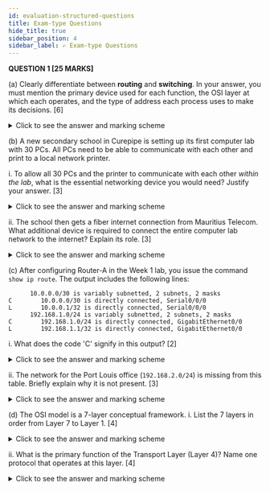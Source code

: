 ```yaml
---
id: evaluation-structured-questions
title: Exam-type Questions
hide_title: true
sidebar_position: 4
sidebar_label: ✍️ Exam-type Questions
---
```


<ModuleBanner />

**QUESTION 1 [25 MARKS]**

(a) Clearly differentiate between **routing** and **switching**. In your answer, you must mention the primary device used for each function, the OSI layer at which each operates, and the type of address each process uses to make its decisions.
[6]

<details>
    <summary>Click to see the answer and marking scheme</summary>

    **Answer:**

    The core difference lies in their function and scope within a network.

    * **Switching** is the process of forwarding data frames **within a single Local Area Network (LAN)**.
    * **Device:** Switch
    * **OSI Layer:** Layer 2 (Data Link)
    * **Address Used:** MAC Address (the physical address of the device)

    * **Routing** is the process of forwarding data packets **between different networks**.
    * **Device:** Router
    * **OSI Layer:** Layer 3 (Network)
    * **Address Used:** IP Address (the logical address of the device)

    **Marking Scheme:**

    * [1 Mark] - For correctly defining the function of switching (within a LAN).
    * [1 Mark] - For correctly defining the function of routing (between networks).
    * [1 Mark] - For correctly identifying the device, layer, and address for switching.
    * [1 Mark] - For correctly identifying the device, layer, and address for routing.
    * [2 Marks] - For overall clarity and correctness in the comparison.

</details>

(b) A new secondary school in Curepipe is setting up its first computer lab with 30 PCs. All PCs need to be able to communicate with each other and print to a local network printer.

i. To allow all 30 PCs and the printer to communicate with each other *within the lab*, what is the essential networking device you would need? Justify your answer.
[3]

<details>
    <summary>Click to see the answer and marking scheme</summary>

    **Answer:**

    * **Device:** A **Switch**.
    * **Justification:** All the devices are on the same local network (the lab). A switch is a Layer 2 device designed specifically to forward traffic efficiently between devices on the same LAN using MAC addresses. A router is not needed for this internal communication.

    **Marking Scheme:**

    * [1 Mark] - For correctly identifying a Switch.
    * [2 Marks] - For the correct justification (single LAN, Layer 2 communication, use of MAC addresses).

</details>

ii. The school then gets a fiber internet connection from Mauritius Telecom. What additional device is required to connect the entire computer lab network to the internet? Explain its role.
[3]

<details>
    <summary>Click to see the answer and marking scheme</summary>

    **Answer:**

    * **Device:** A **Router**.
    * **Role:** The router's role is to act as a gateway between the school's private local network (LAN) and the public network of the internet (the WAN). It will take traffic from the lab, use its public IP address provided by the ISP, and forward it towards the internet. It performs routing, which is communication between different networks.

    **Marking Scheme:**

    * [1 Mark] - For correctly identifying a Router.
    * [2 Marks] - For correctly explaining its role as a gateway between the LAN and the WAN (internet).

</details>

(c) After configuring Router-A in the Week 1 lab, you issue the command `show ip route`. The output includes the following lines:
```
      10.0.0.0/30 is variably subnetted, 2 subnets, 2 masks
C        10.0.0.0/30 is directly connected, Serial0/0/0
L        10.0.0.1/32 is directly connected, Serial0/0/0
      192.168.1.0/24 is variably subnetted, 2 subnets, 2 masks
C        192.168.1.0/24 is directly connected, GigabitEthernet0/0
L        192.168.1.1/32 is directly connected, GigabitEthernet0/0
```
i. What does the code 'C' signify in this output?
[2]

<details>
    <summary>Click to see the answer and marking scheme</summary>

    **Answer:**
    The code 'C' signifies that the route is a **Directly Connected** network. This means the router has an interface that is physically plugged into that network and has an IP address within that network's range.

    **Marking Scheme:**
    * [2 Marks] - For a clear and correct definition of 'C' as a directly connected network.

</details>

ii. The network for the Port Louis office (`192.168.2.0/24`) is missing from this table. Briefly explain why it is not present.
[3]

<details>
    <summary>Click to see the answer and marking scheme</summary>

    **Answer:**
    The `192.168.2.0/24` network is not present because Router-A has no direct physical connection to it, nor has it been told how to reach it. A router only automatically knows about the networks its own interfaces are a part of. To learn about remote networks like `192.168.2.0/24`, it must be configured with either a static route or a dynamic routing protocol.

    **Marking Scheme:**
    * [1 Mark] - For stating it's not directly connected.
    * [2 Marks] - For explaining that a route (static or dynamic) has not yet been configured to teach the router about this remote network.

</details>

(d) The OSI model is a 7-layer conceptual framework.
i. List the 7 layers in order from Layer 7 to Layer 1.
[4]

<details>
    <summary>Click to see the answer and marking scheme</summary>

    **Answer:**
    * Layer 7: **Application**
    * Layer 6: **Presentation**
    * Layer 5: **Session**
    * Layer 4: **Transport**
    * Layer 3: **Network**
    * Layer 2: **Data Link**
    * Layer 1: **Physical**

    **Marking Scheme:**
    * [4 Marks] - 0.5 marks for each correctly named and placed layer. Deduct marks for incorrect order.

</details>

ii. What is the primary function of the Transport Layer (Layer 4)? Name one protocol that operates at this layer.
[4]

<details>
    <summary>Click to see the answer and marking scheme</summary>

    **Answer:**
    * **Function:** The primary function of the Transport Layer is to provide **end-to-end communication services** between host applications. This includes segmenting data from the upper layers, establishing connections, providing reliable delivery through error checking and flow control (TCP), or providing simple, fast, unreliable delivery (UDP).
    * **Protocol:** TCP (Transmission Control Protocol) OR UDP (User Datagram Protocol).

    **Marking Scheme:**
    * [2 Marks] - For a clear explanation of the Transport Layer's function (segmentation, reliability, flow control, etc.).
    * [2 Marks] - For correctly naming either TCP or UDP as a protocol.

</details>
